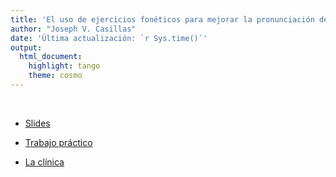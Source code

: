 ```yaml
---
title: 'El uso de ejercicios fonéticos para mejorar la pronunciación del español como L2'
author: "Joseph V. Casillas"
date: 'Última actualización: `r Sys.time()`'
output:
  html_document:
    highlight: tango
    theme: cosmo
---
```


</br>

- [Slides](http://www.jvcasillas.com/midd_pronunciacion_ws_2017/slides/)

- [Trabajo práctico](http://www.jvcasillas.com/midd_pronunciacion_ws_2017/trabajo_practico/trabajo_practico.pdf)

- [La clínica](http://www.jvcasillas.com/clinica/index.html)

